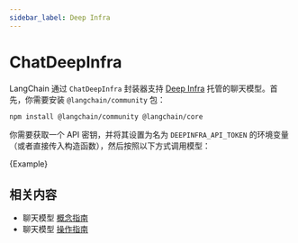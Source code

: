 ```yaml
---
sidebar_label: Deep Infra
---
```



# ChatDeepInfra

LangChain 通过 `ChatDeepInfra` 封装器支持 [Deep Infra](https://deepinfra.com/) 托管的聊天模型。首先，你需要安装 `@langchain/community` 包：


<IntegrationInstallTooltip></IntegrationInstallTooltip>

```bash npm2yarn
npm install @langchain/community @langchain/core
```

你需要获取一个 API 密钥，并将其设置为名为 `DEEPINFRA_API_TOKEN` 的环境变量（或者直接传入构造函数），然后按照以下方式调用模型：


<CodeBlock language="typescript">{Example}</CodeBlock>

## 相关内容

- 聊天模型 [概念指南](/docs/concepts/chat_models)
- 聊天模型 [操作指南](/docs/how_to/#chat-models)